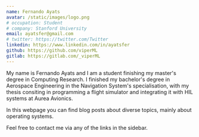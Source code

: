 ```yaml
---
name: Fernando Ayats
avatar: /static/images/logo.png
# occupation: Student
# company: Stanford University
email: ayatsfer@gmail.com
# twitter: https://twitter.com/Twitter
linkedin: https://www.linkedin.com/in/ayatsfer
github: https://github.com/viperML
gitlab: https://gitlab.com/_viperML
---
```


My name is Fernando Ayats and I am a student finishing my master's degree in Computing Research. I finished my bachelor's degree in Aerospace Engineering in the Navigation System's specialisation, with my thesis consiting in programming a flight simulator and integrating it with HIL systems at Aurea Avionics.

In this webpage you can find blog posts about diverse topics, mainly about operating systems.

Feel free to contact me via any of the links in the sidebar.
